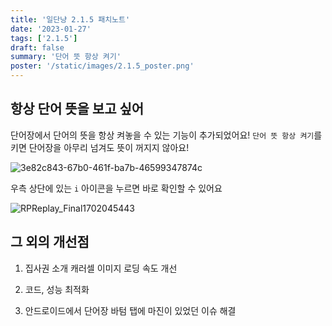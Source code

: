 ```yaml
---
title: '일단냥 2.1.5 패치노트'
date: '2023-01-27'
tags: ['2.1.5']
draft: false
summary: '단어 뜻 항상 켜기'
poster: '/static/images/2.1.5_poster.png'
---
```


## 항상 단어 뜻을 보고 싶어

단어장에서 단어의 뜻을 항상 켜놓을 수 있는 기능이 추가되었어요!
`단어 뜻 항상 켜기`를 키면 단어장을 아무리 넘겨도 뜻이 꺼지지 않아요!

![3e82c843-67b0-461f-ba7b-46599347874c](https://github.com/Siby1lA/dango-devlog/assets/77488652/8c47d1df-ef33-4924-b8b7-c8991ed51b11)

우측 상단에 있는 `i` 아이콘을 누르면 바로 확인할 수 있어요

![RPReplay_Final1702045443](https://github.com/Siby1lA/dango-devlog/assets/77488652/891852c0-3721-41a7-ada5-4aa9a9456e8c)

## 그 외의 개선점

1. 집사권 소개 캐러셀 이미지 로딩 속도 개선

2. 코드, 성능 최적화

3. 안드로이드에서 단어장 바텀 탭에 마진이 있었던 이슈 해결
